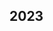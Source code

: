 <div class="tags">

## 2023

<ul>
  <PostAndDate
    date="2023-03-04"
    title="Math Symbols on MacOS"
    url="/math-symbols-on-macos"
  />
</ul>

</div>
